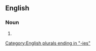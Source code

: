 ==English==

===Noun===
{{head|en|noun form}}

# {{plural of|privy|lang=en}}

[[Category:English plurals ending in "-ies"]]